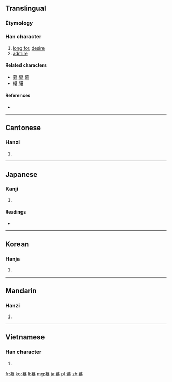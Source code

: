 ==Translingual==

===Etymology===
{{Han compound|莫|心|alt2=㣺|c1=p|c2=s|t2=heart|ls=psc}}

===Han character===
{{Han char|rn=61|rad=心|as=11|sn=15|four=4433<sub>3</sub>|canj=廿日大心 (TAKP)}}

# [[long for]], [[desire]]
# [[admire]]

====Related characters====
* [[募]] [[墓]] [[幕]]
* [[模]] [[膜]]

====References====
* {{Han ref|kx=0398.320|dkj=11088|dj=0737.270|hdz=42340.030|uh=6155|ud=24917|bh=BC7D|bd=48253}}

----

==Cantonese==

===Hanzi===
{{yue-hanzi|jyut=|y=mou6}}

# {{defn|lang=yue|sort=心11}}

----

==Japanese==

===Kanji===
{{ja-kanji|grade=c|rs=心11}}

# {{defn|lang=ja|sort=心11}}

====Readings====
* {{ja-readings|on=[[ぼ]] (bo)|kun=[[したう]] (shitau)}}

----

==Korean==

===Hanja===
{{ko-hanja|hangeul=모|eumhun=|rv=mo|mr=mo|y=mo}}

# {{defn|lang=ko|sort=心11}}

----

==Mandarin==

===Hanzi===
{{cmn-hanzi|pin=[[mù]] ([[mu4]])|wg=mu<sup>4</sup>}}

# {{defn|lang=cmn|sort=心11}}

----

==Vietnamese==

===Han character===
{{vi-hantu|[[mộ]], [[mồ]]|rs=心11}}

# {{defn|lang=vi|sort=心11}}

[[fr:慕]]
[[ko:慕]]
[[li:慕]]
[[mg:慕]]
[[ja:慕]]
[[pl:慕]]
[[zh:慕]]